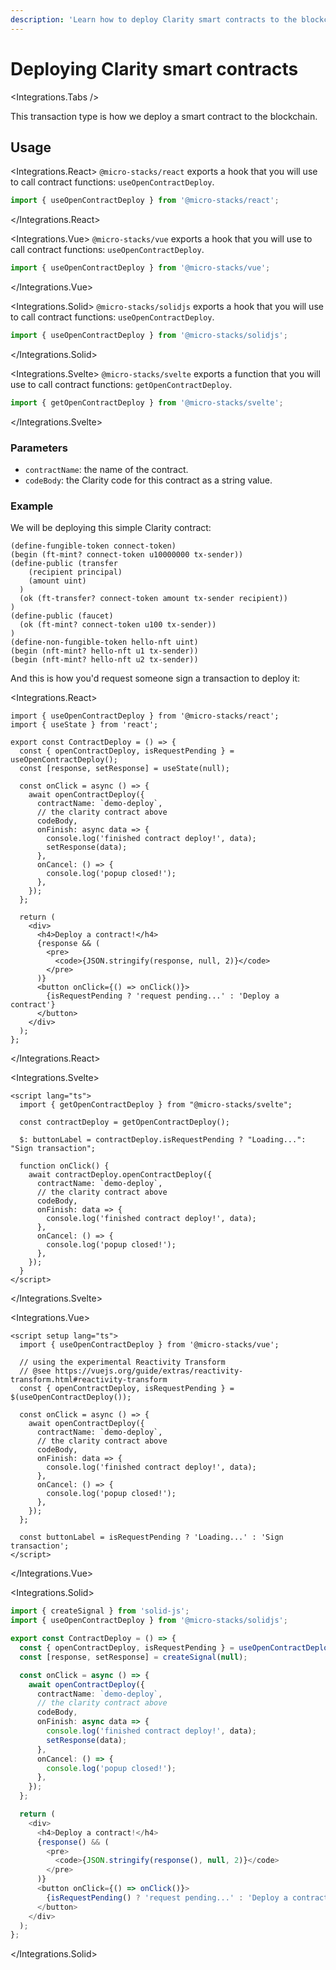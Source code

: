 ```yaml
---
description: 'Learn how to deploy Clarity smart contracts to the blockchain from within an app.'
---
```



# Deploying Clarity smart contracts

<Integrations.Tabs />

This transaction type is how we deploy a smart contract to the blockchain.

## Usage

<Integrations.React>
`@micro-stacks/react` exports a hook that you will use to call contract functions: `useOpenContractDeploy`.

```jsx
import { useOpenContractDeploy } from '@micro-stacks/react';
```

</Integrations.React>

<Integrations.Vue>
`@micro-stacks/vue` exports a hook that you will use to call contract functions: `useOpenContractDeploy`.

```jsx
import { useOpenContractDeploy } from '@micro-stacks/vue';
```

</Integrations.Vue>

<Integrations.Solid>
`@micro-stacks/solidjs` exports a hook that you will use to call contract functions: `useOpenContractDeploy`.

```jsx
import { useOpenContractDeploy } from '@micro-stacks/solidjs';
```

</Integrations.Solid>

<Integrations.Svelte>
`@micro-stacks/svelte` exports a function that you will use to call contract functions: `getOpenContractDeploy`.

```jsx
import { getOpenContractDeploy } from '@micro-stacks/svelte';
```

</Integrations.Svelte>

### Parameters

- `contractName`: the name of the contract.
- `codeBody`: the Clarity code for this contract as a string value.

### Example

We will be deploying this simple Clarity contract:

```clar
(define-fungible-token connect-token)
(begin (ft-mint? connect-token u10000000 tx-sender))
(define-public (transfer
    (recipient principal)
    (amount uint)
  )
  (ok (ft-transfer? connect-token amount tx-sender recipient))
)
(define-public (faucet)
  (ok (ft-mint? connect-token u100 tx-sender))
)
(define-non-fungible-token hello-nft uint)
(begin (nft-mint? hello-nft u1 tx-sender))
(begin (nft-mint? hello-nft u2 tx-sender))
```

And this is how you'd request someone sign a transaction to deploy it:

<Integrations.React>

```tsx
import { useOpenContractDeploy } from '@micro-stacks/react';
import { useState } from 'react';

export const ContractDeploy = () => {
  const { openContractDeploy, isRequestPending } = useOpenContractDeploy();
  const [response, setResponse] = useState(null);

  const onClick = async () => {
    await openContractDeploy({
      contractName: `demo-deploy`,
      // the clarity contract above
      codeBody,
      onFinish: async data => {
        console.log('finished contract deploy!', data);
        setResponse(data);
      },
      onCancel: () => {
        console.log('popup closed!');
      },
    });
  };

  return (
    <div>
      <h4>Deploy a contract!</h4>
      {response && (
        <pre>
          <code>{JSON.stringify(response, null, 2)}</code>
        </pre>
      )}
      <button onClick={() => onClick()}>
        {isRequestPending ? 'request pending...' : 'Deploy a contract'}
      </button>
    </div>
  );
};
```

</Integrations.React>

<Integrations.Svelte>

```svelte
<script lang="ts">
  import { getOpenContractDeploy } from "@micro-stacks/svelte";

  const contractDeploy = getOpenContractDeploy();

  $: buttonLabel = contractDeploy.isRequestPending ? "Loading...": "Sign transaction";

  function onClick() {
    await contractDeploy.openContractDeploy({
      contractName: `demo-deploy`,
      // the clarity contract above
      codeBody,
      onFinish: data => {
        console.log('finished contract deploy!', data);
      },
      onCancel: () => {
        console.log('popup closed!');
      },
    });
  }
</script>
```

</Integrations.Svelte>

<Integrations.Vue>

```vue
<script setup lang="ts">
  import { useOpenContractDeploy } from '@micro-stacks/vue';

  // using the experimental Reactivity Transform
  // @see https://vuejs.org/guide/extras/reactivity-transform.html#reactivity-transform
  const { openContractDeploy, isRequestPending } = $(useOpenContractDeploy());

  const onClick = async () => {
    await openContractDeploy({
      contractName: `demo-deploy`,
      // the clarity contract above
      codeBody,
      onFinish: data => {
        console.log('finished contract deploy!', data);
      },
      onCancel: () => {
        console.log('popup closed!');
      },
    });
  };

  const buttonLabel = isRequestPending ? 'Loading...' : 'Sign transaction';
</script>
```

</Integrations.Vue>

<Integrations.Solid>

```ts
import { createSignal } from 'solid-js';
import { useOpenContractDeploy } from '@micro-stacks/solidjs';

export const ContractDeploy = () => {
  const { openContractDeploy, isRequestPending } = useOpenContractDeploy();
  const [response, setResponse] = createSignal(null);

  const onClick = async () => {
    await openContractDeploy({
      contractName: `demo-deploy`,
      // the clarity contract above
      codeBody,
      onFinish: async data => {
        console.log('finished contract deploy!', data);
        setResponse(data);
      },
      onCancel: () => {
        console.log('popup closed!');
      },
    });
  };

  return (
    <div>
      <h4>Deploy a contract!</h4>
      {response() && (
        <pre>
          <code>{JSON.stringify(response(), null, 2)}</code>
        </pre>
      )}
      <button onClick={() => onClick()}>
        {isRequestPending() ? 'request pending...' : 'Deploy a contract'}
      </button>
    </div>
  );
};
```

</Integrations.Solid>
